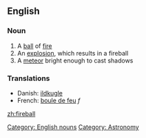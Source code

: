 ==English==

===Noun===
# A [[ball]] of [[fire]]
# An [[explosion]], which results in a fireball
# A [[meteor]] bright enough to cast shadows

===Translations===
*Danish: [[ildkugle]]
*French: [[boule de feu]] ''f''

[[Category: English nouns]]
[[Category: Astronomy]]

[[zh:fireball]]